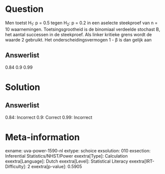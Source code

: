 Question
========

Men toetst H~1~: p = 0.5 tegen H~2~: p = 0.2 in een aselecte steekproef
van n = 10 waarnemingen. Toetsingsgrootheid is de binomiaal verdeelde
stochast B, het aantal successen in de steekproef. Als linker kritieke
grens wordt de waarde 2 gebruikt. Het onderscheidingsvermogen 1 - β is
dan gelijk aan

Answerlist
----------

0.84
0.9
0.99

Solution
========

Answerlist
----------

0.84: Incorrect
0.9: Correct
0.99: Incorrect

Meta-information
================
exname: uva-power-1590-nl
extype: schoice
exsolution: 010
exsection: Inferential Statistics/NHST/Power
exextra[Type]: Calculation
exextra[Language]: Dutch
exextra[Level]: Statistical Literacy
exextra[IRT-Difficulty]: 2
exextra[p-value]: 0.5905

